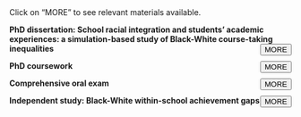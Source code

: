 
<br>

<script>
function readMore(item) {
    let dots = document.querySelector(`.card[data-item="${item}"] .dots`);
    let moreText = document.querySelector(`.card[data-item="${item}"] .more`); 
    let btnText = document.querySelector(`.card[data-item="${item}"] .button`);

    if (dots.style.display === "none") {
        dots.style.display = "inline";
        btnText.textContent = "MORE";
        moreText.style.display = "none";
    } else {
        dots.style.display = "none";
        btnText.textContent = "LESS"; 
        moreText.style.display = "inline";
    }
}
</script>

Click on "MORE" to see relevant materials available.

<div class="card" data-item="1">
<pbox>
<phead>
**PhD dissertation: School racial integration and students’ academic experiences: a simulation-based study of Black-White course-taking inequalities**
<button onclick="readMore('1')" class="button" style="float: right">MORE</button>
</phead>
<br>
<span class="dots"></span><span class="more" style="display: none;">
<pmain>
The purpose of the project is to identify the mechanisms generating Black-White academic disparities in integrated school settings. The project constructs a series of qualitatively-informed agent-based models that highlight the mechanisms generating black-white advanced course-taking inequalities within schools. Models show how the racial composition of schools and different tracking systems influence the salience of the generative mechanisms. Models are constructed, evaluated and applied to national data from American schools.
<br>
<br>
**Committee members**
<br>
- L’Heureux Lewis-McCoy (Chair)
<br>
- Samuel Lucas
<br>
- Erez Hatna
<br>
- Ravi Shroff
<br>
<br>
**Materials**
<br>
---
<br>
</pmain>
</pbox>
</span>
</div>

<div class="card" data-item="2">
<pbox>
<phead>
**PhD coursework**
<button onclick="readMore('2')" class="button" style="float: right">MORE</button>
</phead>
<br>
<span class="dots"></span><span class="more" style="display: none;">
<pmain>
Chosen courses result from the required courses for program completion and elective courses chosen together with the PhD advisor.
<br>
<br>
**Areas of concentration**
<br>
- School organization
<br>
- Quantitative methods
<br>
<br>
**Materials**
<br>
<a href="files/JSM_PhD-coursework.pdf" target="_blank" class="a2">COURSE LIST</a> 
<br>
</pmain>
</pbox>
</span>
</div>

<div class="card" data-item="3">
<pbox>
<phead>
**Comprehensive oral exam**
<button onclick="readMore('3')" class="button" style="float: right">MORE</button>
</phead>
<br>
<span class="dots"></span><span class="more" style="display: none;">
<pmain>
The doctoral comprehensive examination in the Sociology of Education program is intended for students to achieve and demonstrate a comprehensive working knowledge of a large subfield of sociology. We trust that the knowledge facilitated by the exam will serve our students well as they write their dissertations and continue into subsequent stages of their careers. The exam consists of an oral examination in two areas: (1) a list of 18 books and articles that our program considers to be foundational to the field of Sociology of Education and (2) approximately 32 additional readings (for a total of approximately 50 readings on the comps list), both theoretical and empirical, in an area of the student’s specialization.
<br>
<br>
**Materials**
<br>
<a href="files/JSM_comps-list.pdf" target="_blank" class="a2">READING LIST</a> 
</pmain>
</pbox>
</span>
</div>

<div class="card" data-item="4">
<pbox>
<phead>
**Independent study: Black-White within-school achievement gaps**
<button onclick="readMore('4')" class="button" style="float: right">MORE</button>
</phead>
<br>
<span class="dots"></span><span class="more" style="display: none;">
<pmain>
In this independent study, my goal was to review some of the key explanations for within-school achievement gaps in the sociology of education literature. I am particularly interested in texts discussing how school contexts and school characteristics contribute to or mitigate the production of academic inequality within schools. My literature review focuses on four key themes: (1) peer networks, (2) student course taking, (3) teacher expectations and (4) parental influence.
<br>
<br>
**Materials**
<br>
<a href="files/JSM_within-school-gaps-course.pdf" target="_blank" class="a2">READING LIST</a>
</pmain>
</pbox>
</span>
</div>